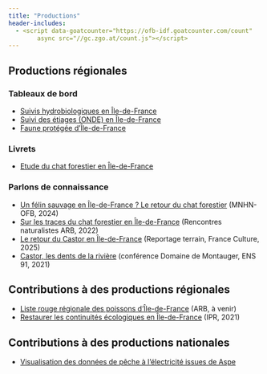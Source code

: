 ```yaml
---
title: "Productions"
header-includes:
  - <script data-goatcounter="https://ofb-idf.goatcounter.com/count"
        async src="//gc.zgo.at/count.js"></script>
---
```


## Productions régionales

### Tableaux de bord

-   [Suivis hydrobiologiques en Île-de-France](https://ofbidf.shinyapps.io/HydrobioIdF/){target="'_blank'"}
-   [Suivi des étiages (ONDE) en Île-de-France](https://ofb-idf.github.io/PRR_ONDE/){target="'_blank'"}
-   [Faune protégée d'Île-de-France](https://ofbidf.shinyapps.io/EspecesProtegeesIDF/){target="'_blank'"}

### Livrets

-   [Etude du chat forestier en Île-de-France](https://oai-gem.ofb.fr/exl-php/document-affiche/ofb_recherche_oai/OUVRE_DOC/49974?fic=doc00073302.pdf){target="'_blank'"}

### Parlons de connaissance

-   [Un félin sauvage en Île-de-France ? Le retour du chat forestier](https://www.youtube.com/watch?v=UopppCJfUHA){target="_blank"} (MNHN-OFB, 2024)
-   [Sur les traces du chat forestier en Île-de-France](https://www.youtube.com/watch?v=0P0JTVxUEBA&t=7670s){target="_blank"} (Rencontres naturalistes ARB, 2022)
-   [Le retour du Castor en Île-de-France](https://www.radiofrance.fr/franceculture/podcasts/la-science-au-labo/le-retour-du-castor-en-ile-de-france-8018346){target="'_blank'"} (Reportage terrain, France Culture, 2025)
-   [Castor, les dents de la rivière](https://www.facebook.com/Montauger/videos/castor-les-dents-de-la-rivière/2857221884547378/){target="_blank"} (conférence Domaine de Montauger, ENS 91, 2021)

## Contributions à des productions régionales

-   [Liste rouge régionale des poissons d'Île-de-France](https://www.arb-idf.fr/fileadmin/DataStorageKit/ARB/Articles/fichiers/Rencontres_naturalistes_2023/02_Presentation_resultats_LRR_Poissons.pdf){target="_blank"} (ARB, à venir)
-   [Restaurer les continuités écologiques en Île-de-France](https://www.institutparisregion.fr/nos-travaux/publications/restaurer-les-continuites-ecologiques-en-ile-de-france/){target="_blank"} (IPR, 2021)

## Contributions à des productions nationales

-   [Visualisation des données de pêche à l'électricité issues de Aspe](https://ofbidf.shinyapps.io/AspeDashboard/){target="'_blank'"}

